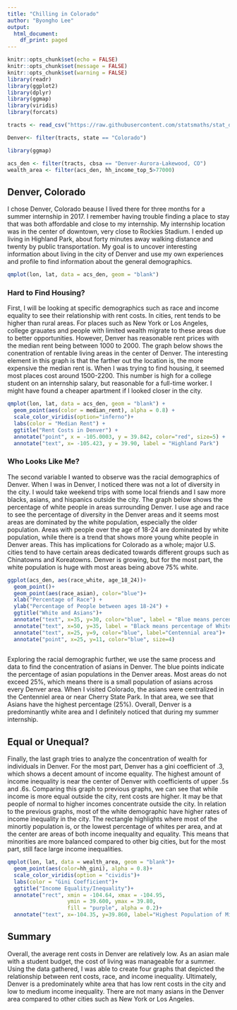```yaml
---
title: "Chilling in Colorado"
author: "Byongho Lee"
output:
  html_document:
    df_print: paged
---
```


```r
knitr::opts_chunk$set(echo = FALSE)
knitr::opts_chunk$set(message = FALSE)
knitr::opts_chunk$set(warning = FALSE)
library(readr)
library(ggplot2)
library(dplyr)
library(ggmap)
library(viridis)
library(forcats)
```


```r
tracts <- read_csv("https://raw.githubusercontent.com/statsmaths/stat_data/gh-pages/acs_tract_data_2016.csv.gz")
```


```r
Denver<- filter(tracts, state == "Colorado")
```

```r
library(ggmap)
```

```r
acs_den <- filter(tracts, cbsa == "Denver-Aurora-Lakewood, CO")
wealth_area <- filter(acs_den, hh_income_top_5>77000)
```

## Denver, Colorado 

I chose Denver, Colorado beause I lived there for three months for a summer internship in 2017. I remember having trouble finding a place to stay that was both affordable and close to my internship. My internship location was in the center of downtown, very close to Rockies Stadium. I ended up living in Highland Park, about forty minutes away walking distance and twenty by public transportation. My goal is to uncover interesting information about living in the city of Denver and use my own experiences and profile to find information about the general demographics.
```r
qmplot(lon, lat, data = acs_den, geom = "blank")
```

### Hard to Find Housing?

First, I will be looking at specific demographics such as race and income equality to see their relationship with rent costs. In cities, rent tends to be higher than rural areas. For places such as New York or Los Angeles, college grauates and people with limited wealth migrate to these areas due to better opportunities. However, Denver has reasonable rent prices with the median rent being between 1000 to 2000. The graph below shows the conentration of rentable living areas in the center of Denver. The interesting element in this graph is that the farther out the location is, the more expensive the median rent is. When I was trying to find housing, it seemed most places cost around 1500-2200. This number is high for a college student on an internship salary, but reasonable for a full-time worker. I might have found a cheaper apartment if I looked closer in the city. 

```r
qmplot(lon, lat, data = acs_den, geom = "blank") +
  geom_point(aes(color = median_rent), alpha = 0.8) +
  scale_color_viridis(option="inferno")+
  labs(color = "Median Rent") +
  ggtitle("Rent Costs in Denver") +
  annotate("point", x = -105.0003, y = 39.842, color="red", size=5) +
  annotate("text", x= -105.423, y = 39.90, label = "Highland Park")
```

### Who Looks Like Me?

The second variable I wanted to observe was the racial demographics of Denver. When I was in Denver, I noticed there was not a lot of diversity in the city. I would take weekend trips with some local friends and I saw more blacks, asians, and hispanics outside the city. The graph below shows the percentage of white people in areas surrounding Denver. I use age and race to see the percentage of diversity in the Denver areas and it seems most areas are dominated by the white population, especially the older population. Areas with people over the age of 18-24 are dominated by white population, while there is a trend that shows more young white people in Denver areas. This has implications for Colorado as a whole; major U.S. cities tend to have certain areas dedicated towards different groups such as Chinatowns and Koreatowns. Denver is growing, but for the most part, the white population is huge with most areas being above 75% white. 


```r
ggplot(acs_den, aes(race_white, age_18_24))+
  geom_point()+
  geom_point(aes(race_asian), color="blue")+
  xlab("Percentage of Race") +
  ylab("Percentage of People between ages 18-24") +
  ggtitle("White and Asians")+
  annotate("text", x=35, y=30, color="blue", label = "Blue means percentage of Asians")+
  annotate("text", x=50, y=35, label = "Black means percentage of Whites")+
  annotate("text", x=25, y=9, color="blue", label="Centennial area")+
  annotate("point", x=25, y=11, color="blue", size=4)
  
```
Exploring the racial demographic further, we use the same process and data to find the concentration of asians in Denver. The blue points indicate the percentage of asian populations in the Denver areas. Most areas do not exceed 25%, which means there is a small population of asians across every Denver area. When I visited Colorado, the asians were centralized in the Centenniel area or near Cherry State Park. In that area, we see that Asians have the highest percentage (25%). Overall, Denver is a predominantly white area and I definitely noticed that during my summer internship. 

## Equal or Unequal?

Finally, the last graph tries to analyze the concentration of wealth for individuals in Denver. For the most part, Denver has a gini coefficient of .3, which shows a decent amount of income equality. The highest amount of income inequality is near the center of Denver with coefficients of upper .5s and .6s. Comparing this graph to previous graphs, we can see that while income is more equal outside the city, rent costs are higher. It may be that people of normal to higher incomes concentrate outside the city. In relation to the previous graphs, most of the white demographic have higher rates of income inequality in the city. The rectangle highlights where most of the minortiy population is, or the lowest percentage of whites per area, and at the center are areas of both income inequality and equality. This means that minorities are more balanced compared to other big cities, but for the most part, still face large income inequalities. 

```r
qmplot(lon, lat, data = wealth_area, geom = "blank")+
  geom_point(aes(color=hh_gini), alpha = 0.8)+
  scale_color_viridis(option = "cividis")+
  labs(color = "Gini Coefficient")+
  ggtitle("Income Equality/Inequality")+
  annotate("rect", xmin = -104.64, xmax = -104.95,
                   ymin = 39.600, ymax = 39.80,
                   fill = "purple", alpha = 0.2)+
  annotate("text", x=-104.35, y=39.860, label="Highest Population of Minorities")
```
## Summary 

Overall, the average rent costs in Denver are relatively low. As an asian male with a student budget, the cost of living was manageable for a summer. Using the data gathered, I was able to create four graphs that depicted the relationship between rent costs, race, and income inequality. Ultimately, Denver is a predominately white area that has low rent costs in the city and low to medium income inequality. There are not many asians in the Denver area compared to other cities such as New York or Los Angeles. 


